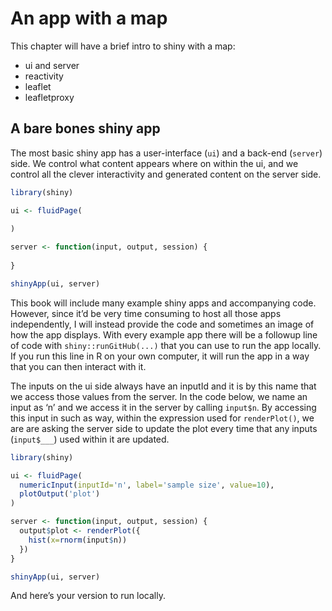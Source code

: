 # An app with a map {#shiny-intro}

This chapter will have a brief intro to shiny with a map:

* ui and server
* reactivity
* leaflet
* leafletproxy

## A bare bones shiny app

The most basic shiny app has a user-interface (`ui`) and a back-end (`server`) side. We control what content appears where on within the ui, and we control all the clever interactivity and generated content on the server side. 

```r
library(shiny)

ui <- fluidPage(
  
)

server <- function(input, output, session) {
  
}

shinyApp(ui, server)

```

This book will include many example shiny apps and accompanying code. However, since it'd be very time consuming to host all those apps independently, I will instead provide the code and sometimes an image of how the app displays. With every example app there will be a followup line of code with `shiny::runGitHub(...)` that you can use to run the app locally. If you run this line in R on your own computer, it will run the app in a way that you can then interact with it.


The inputs on the ui side always have an inputId and it is by this name that we access those values from the server. In the code below, we name an input as 'n' and we access it in the server by calling `input$n`. By accessing this input in such as way, within the expression used for `renderPlot()`, we are are asking the server side to update the plot every time that any inputs (`input$___`) used within it are updated.

```r
library(shiny)

ui <- fluidPage(
  numericInput(inputId='n', label='sample size', value=10),
  plotOutput('plot')
)

server <- function(input, output, session) {
  output$plot <- renderPlot({
    hist(x=rnorm(input$n))
  })
}

shinyApp(ui, server)
```

And here's your version to run locally.
```r




```
